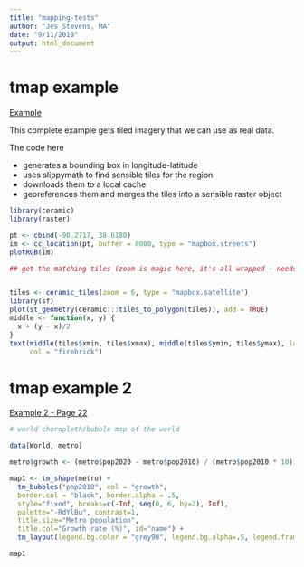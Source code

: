```yaml
---
title: "mapping-tests"
author: "Jes Stevens, MA"
date: "9/11/2019"
output: html_document
---
```


# tmap example 

[Example](https://github.com/hypertidy/ceramic)

This complete example gets tiled imagery that we can use as real data.

The code here

* generates a bounding box in longitude-latitude
* uses slippymath to find sensible tiles for the region
* downloads them to a local cache
* georeferences them and merges the tiles into a sensible raster object

```r
library(ceramic)
library(raster)

pt <- cbind(-90.2717, 38.6180)
im <- cc_location(pt, buffer = 8000, type = "mapbox.streets")
plotRGB(im)

## get the matching tiles (zoom is magic here, it's all wrapped - needs thought)


tiles <- ceramic_tiles(zoom = 6, type = "mapbox.satellite")
library(sf)
plot(st_geometry(ceramic:::tiles_to_polygon(tiles)), add = TRUE)
middle <- function(x, y) {
  x + (y - x)/2
}
text(middle(tiles$xmin, tiles$xmax), middle(tiles$ymin, tiles$ymax), lab = sprintf("[%i,%i]", tiles$tile_x, tiles$tile_y), 
     col = "firebrick")
```

# tmap example 2

[Example 2 - Page 22](https://cran.r-project.org/web/packages/tmap/tmap.pdf)

```r
# world choropleth/bubble map of the world

data(World, metro)

metro$growth <- (metro$pop2020 - metro$pop2010) / (metro$pop2010 * 10) * 100

map1 <- tm_shape(metro) +
  tm_bubbles("pop2010", col = "growth",
  border.col = "black", border.alpha = .5,
  style="fixed", breaks=c(-Inf, seq(0, 6, by=2), Inf),
  palette="-RdYlBu", contrast=1,
  title.size="Metro population",
  title.col="Growth rate (%)", id="name") +
  tm_layout(legend.bg.color = "grey90", legend.bg.alpha=.5, legend.frame=TRUE)

map1
```

